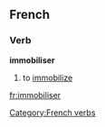 ==French==
===Verb===
'''immobiliser'''
#to [[immobilize]]

[[Category:French verbs]]

[[fr:immobiliser]]